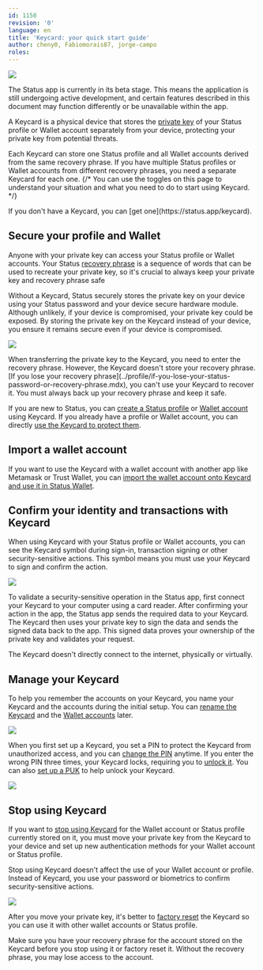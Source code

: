 ```yaml
---
id: 1150
revision: '0'
language: en
title: 'Keycard: your quick start guide'
author: cheny0, Fabiomorais87, jorge-campo
roles: 
---
```


![](https://res.cloudinary.com/dhgck7ebz/image/upload/v1723452026/Help/Documentation%20Screens/Keycard/1150/1150_Header_Light.png)

<Admonition type="beta" status="Status app is currently in beta stage">
  The Status app is currently in its beta stage. This means the application is still undergoing active development, and certain features described in this document may function differently or be unavailable within the app.
</Admonition>

A Keycard is a physical device that stores the [private key](../profile/understand-your-status-keys-and-recovery-phrase.mdx#about-your-status-keys) of your Status profile or Wallet account separately from your device, protecting your private key from potential threats.

Each Keycard can store one Status profile and all Wallet accounts derived from the same recovery phrase. If you have multiple Status profiles or Wallet accounts from different recovery phrases, you need a separate Keycard for each one. {/* You can use the toggles on this page to understand your situation and what you need to do to start using Keycard. */}

<Admonition type="tip">
  If you don't have a Keycard, you can [get one](https://status.app/keycard)<ExternalIcon />.
</Admonition>

## Secure your profile and Wallet

Anyone with your private key can access your Status profile or Wallet accounts. Your Status [recovery phrase](../profile/understand-your-status-keys-and-recovery-phrase.mdx) is a sequence of words that can be used to recreate your private key, so it's crucial to always keep your private key and recovery phrase safe

Without a Keycard, Status securely stores the private key on your device using your Status password and your device secure hardware module. Although unlikely, if your device is compromised, your private key could be exposed. By storing the private key on the Keycard instead of your device, you ensure it remains secure even if your device is compromised.

![](https://res.cloudinary.com/dhgck7ebz/image/upload/v1723452314/Help/Documentation%20Screens/Keycard/1150/1150_4_Screen_Light.png)

<Admonition type="caution">
  When transferring the private key to the Keycard, you need to enter the recovery phrase. However, the Keycard doesn't store your recovery phrase. [If you lose your recovery phrase](../profile/if-you-lose-your-status-password-or-recovery-phrase.mdx), you can't use your Keycard to recover it. You must always back up your recovery phrase and keep it safe.
</Admonition>

If you are new to Status, you can [create a Status profile](./create-a-status-profile-using-keycard.mdx) or [Wallet account](./create-a-status-wallet-account-using-a-keycard.mdx) using Keycard. If you already have a profile or Wallet account, you can directly [use the Keycard to protect them](./secure-your-status-profile-or-wallet-with-keycard.mdx).

## Import a wallet account

If you want to use the Keycard with a wallet account with another app like Metamask or Trust Wallet, you can [import the wallet account onto Keycard and use it in Status Wallet](./import-a-wallet-account-from-another-app-onto-keycard-and-use-it-in-status.mdx).

## Confirm your identity and transactions with Keycard

When using Keycard with your Status profile or Wallet accounts, you can see the <KeycardDesktopIcon /> Keycard symbol during sign-in, transaction signing or other security-sensitive actions. This symbol means you must use your Keycard to sign and confirm the action.

![](https://res.cloudinary.com/dhgck7ebz/image/upload/v1723452362/Help/Documentation%20Screens/Keycard/1150/1150_5_Screen_Light.png)

To validate a security-sensitive operation in the Status app, first connect your Keycard to your computer using a card reader. After confirming your action in the app, the Status app sends the required data to your Keycard. The Keycard then uses your private key to sign the data and sends the signed data back to the app. This signed data proves your ownership of the private key and validates your request.

The Keycard doesn't directly connect to the internet, physically or virtually.

## Manage your Keycard

To help you remember the accounts on your Keycard, you name your Keycard and the accounts during the initial setup. You can [rename the Keycard](./rename-your-keycard.mdx) and the [Wallet accounts](../wallet/customize-your-wallet-account.mdx) later.

![](https://res.cloudinary.com/dhgck7ebz/image/upload/v1723452093/Help/Documentation%20Screens/Keycard/1150/1150_1_Screen_Light.png)

When you first set up a Keycard, you set a PIN to protect the Keycard from unauthorized access, and you can [change the PIN](./change-your-keycard-pin.mdx) anytime. If you enter the wrong PIN three times, your Keycard locks, requiring you to [unlock it](./unlock-your-keycard.mdx). You can also [set up a PUK](./create-a-keycard-puk.mdx) to help unlock your Keycard.

![](https://res.cloudinary.com/dhgck7ebz/image/upload/v1723452262/Help/Documentation%20Screens/Keycard/1150/1150_3_Screen_Light.png)

## Stop using Keycard

If you want to [stop using Keycard](./stop-using-keycard-for-your-wallet-account-or-profile.mdx) for the Wallet account or Status profile currently stored on it, you must move your private key from the Keycard to your device and set up new authentication methods for your Wallet account or Status profile.

Stop using Keycard doesn't affect the use of your Wallet account or profile. Instead of Keycard, you use your password or biometrics to confirm security-sensitive actions.

![](https://res.cloudinary.com/dhgck7ebz/image/upload/v1723452204/Help/Documentation%20Screens/Keycard/1150/1150_2_Screen_Light.png)

After you move your private key, it's better to [factory reset](./factory-reset-your-keycard.mdx) the Keycard so you can use it with other wallet accounts or Status profile.

<Admonition type="caution">
  Make sure you have your recovery phrase for the account stored on the Keycard before you stop using it or factory reset it. Without the recovery phrase, you may lose access to the account.
</Admonition>
